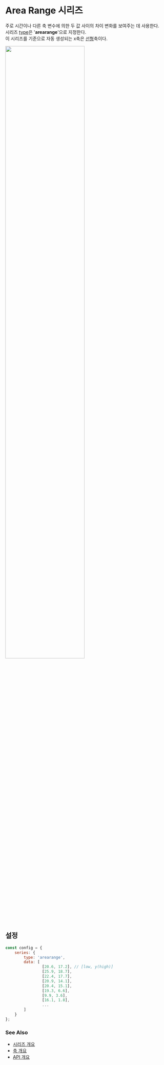 # Area Range 시리즈

주로 시간이나 다른 축 변수에 의한 두 값 사이의 차이 변화를 보여주는 데 사용한다.<br/>
시리즈 [type](/config/config/series#type)은 '**arearange**'으로 지정한다.<br/>
이 시리즈를 기준으로 자동 생성되는 x축은 [선형](/config/config/xAxis/linear)축이다.<br/>

<img src="/images/guide/series/arearange-01.png" width="70%" className="border-img"/>

## 설정

```js
const config = {
    series: {
        type: 'arearange',
        data: [
                [20.6, 17.2], // [low, y(high)]
                [25.9, 18.7],
                [22.4, 17.7],
                [20.9, 14.1],
                [20.4, 15.1],
                [19.3, 6.6],
                [9.9, 3.6],
                [16.1, 1.8],
                ...
        ]
    }
};
```

### See Also

- [시리즈 개요](/guide/series)
- [축 개요](/guide/axes)
- [API 개요](/docs)